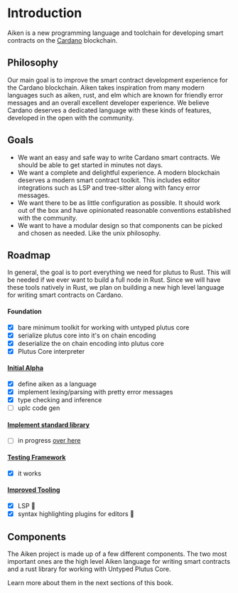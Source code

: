 # Introduction

Aiken is a new programming language and toolchain for developing
smart contracts on the [Cardano](https://cardano.org) blockchain.

## Philosophy

Our main goal is to improve the smart contract development experience for the Cardano blockchain. Aiken takes inspiration from many modern languages such as aiken, rust, and elm which are known for friendly error messages and an overall excellent developer experience. We believe Cardano deserves a dedicated language with these kinds of features, developed in the open with the community.

## Goals

- We want an easy and safe way to write Cardano smart contracts. We should be able to get started in minutes not days.
- We want a complete and delightful experience. A modern blockchain deserves a modern smart contract toolkit. This includes editor integrations such as LSP and tree-sitter along with fancy error messages.
- We want there to be as little configuration as possible. It should work out of the box and have opinionated reasonable conventions established with the community.
- We want to have a modular design so that components can be picked and chosen as needed. Like the unix philosophy.

## Roadmap

In general, the goal is to port everything we need for plutus to
Rust. This will be needed if we ever want to build a full node in
Rust. Since we will have these tools natively in Rust, we plan on
building a new high level language for writing smart contracts on Cardano.

#### Foundation

- [x] bare minimum toolkit for working with untyped plutus core
- [x] serialize plutus core into it's on chain encoding
- [x] deserialize the on chain encoding into plutus core
- [x] Plutus Core interpreter

#### [Initial Alpha](https://github.com/txpipe/aiken/milestone/1)

- [x] define aiken as a language
- [x] implement lexing/parsing with pretty error messages
- [x] type checking and inference
- [ ] uplc code gen

#### [Implement standard library](https://github.com/txpipe/aiken/milestone/2)

- [ ] in progress [over here](https://github.com/aiken-lang/stdlib)

#### [Testing Framework](https://github.com/txpipe/aiken/milestone/4)

- [x] it works

#### [Improved Tooling](https://github.com/txpipe/aiken/milestone/3)

- [x] LSP 🚀
- [x] syntax highlighting plugins for editors 🎨

## Components

The Aiken project is made up of a few different components. The two most important
ones are the high level Aiken language for writing smart contracts and a rust library
for working with Untyped Plutus Core.

Learn more about them in the next sections of this book.
